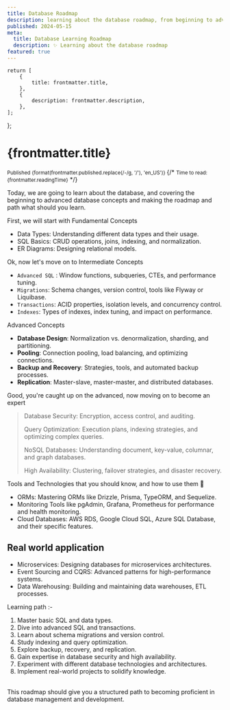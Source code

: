 ```yaml
---
title: Database Roadmap
description: learning about the database roadmap, from beginning to advanced and
published: 2024-05-15
meta:
  title: Database Learning Roadmap
  description: ✨ Learning about the database roadmap
featured: true
---
```



    return [
    	{
    		title: frontmatter.title,
    	},
    	{
    		description: frontmatter.description,
    	},
    ];

};


# {frontmatter.title}

<small>
	Published {format(frontmatter.published.replace(/-/g, '/'), 'en_US')}
</small>
{/* <small> Time to read: {frontmatter.readingTime}</small> */}

Today, we are going to learn about the database, and covering the beginning to
advanced database concepts and making the roadmap and path what should you
learn.

First, we will start with Fundamental Concepts

- Data Types: Understanding different data types and their usage.
- SQL Basics: CRUD operations, joins, indexing, and normalization.
- ER Diagrams: Designing relational models.

Ok, now let's move on to Intermediate Concepts

- `Advanced SQL` : Window functions, subqueries, CTEs, and performance tuning.
- `Migrations`: Schema changes, version control, tools like Flyway or Liquibase.
- `Transactions`: ACID properties, isolation levels, and concurrency control.
- `Indexes`: Types of indexes, index tuning, and impact on performance.

Advanced Concepts

- <strong>Database Design</strong>: Normalization vs. denormalization, sharding,
  and partitioning.
- <strong>Pooling</strong>: Connection pooling, load balancing, and optimizing
  connections.
- <strong>Backup and Recovery</strong>: Strategies, tools, and automated backup
  processes.
- <strong>Replication</strong>: Master-slave, master-master, and distributed
  databases.

Good, you're caught up on the advanced, now moving on to become an expert

> Database Security: Encryption, access control, and auditing.
>
> Query Optimization: Execution plans, indexing strategies, and optimizing
> complex queries.
>
> NoSQL Databases: Understanding document, key-value, columnar, and graph
> databases.
>
> High Availability: Clustering, failover strategies, and disaster recovery.

Tools and Technologies that you should know, and how to use them 🚀

- ORMs: Mastering ORMs like Drizzle, Prisma, TypeORM, and Sequelize.
- Monitoring Tools like pgAdmin, Grafana, Prometheus for performance and health
  monitoring.
- Cloud Databases: AWS RDS, Google Cloud SQL, Azure SQL Database, and their
  specific features.

## Real world application

- Microservices: Designing databases for microservices architectures.
- Event Sourcing and CQRS: Advanced patterns for high-performance systems.
- Data Warehousing: Building and maintaining data warehouses, ETL processes.

Learning path :-

1. Master basic SQL and data types.
2. Dive into advanced SQL and transactions.
3. Learn about schema migrations and version control.
4. Study indexing and query optimization.
5. Explore backup, recovery, and replication.
6. Gain expertise in database security and high availability.
7. Experiment with different database technologies and architectures.
8. Implement real-world projects to solidify knowledge.

<br />
This roadmap should give you a structured path to becoming proficient in
database management and development.
